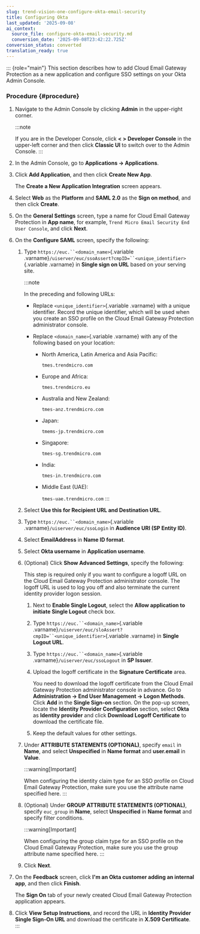 ```yaml
---
slug: trend-vision-one-configure-okta-email-security
title: Configuring Okta
last_updated: '2025-09-08'
ai_context:
  source_file: configure-okta-email-security.md
  conversion_date: '2025-09-08T23:42:22.725Z'
conversion_status: converted
translation_ready: true
---
```


::: {role="main"}
This section describes how to add Cloud Email Gateway Protection as a new application and configure SSO settings on your Okta Admin Console.

### Procedure {#procedure}

1.  Navigate to the Admin Console by clicking **Admin** in the upper-right corner.

    :::note

    If you are in the Developer Console, click **\< \> Developer Console** in the upper-left corner and then click **Classic UI** to switch over to the Admin Console.
    :::

2.  In the Admin Console, go to **Applications → Applications**.

3.  Click **Add Application**, and then click **Create New App**.

    The **Create a New Application Integration** screen appears.

4.  Select **Web** as the **Platform** and **SAML 2.0** as the **Sign on method**, and then click **Create**.

5.  On the **General Settings** screen, type a name for Cloud Email Gateway Protection in **App name**, for example, `Trend Micro Email Security End User Console`, and click **Next**.

6.  On the **Configure SAML** screen, specify the following:

    1.  Type `https://euc.``<domain_name>`{.variable .varname}`/uiserver/euc/ssoAssert?cmpID=``<unique_identifier>`{.variable .varname} in **Single sign on URL** based on your serving site.

        :::note

        In the preceding and following URLs:

        - Replace `<unique_identifier>`{.variable .varname} with a unique identifier. Record the unique identifier, which will be used when you create an SSO profile on the Cloud Email Gateway Protection administrator console.

        - Replace `<domain_name>`{.variable .varname} with any of the following based on your location:

          - North America, Latin America and Asia Pacific:

            `tmes.trendmicro.com`

          - Europe and Africa:

            `tmes.trendmicro.eu`

          - Australia and New Zealand:

            `tmes-anz.trendmicro.com`

          - Japan:

            `tmems-jp.trendmicro.com`

          - Singapore:

            `tmes-sg.trendmicro.com`

          - India:

            `tmes-in.trendmicro.com`

          - Middle East (UAE):

            `tmes-uae.trendmicro.com`
        :::

    2.  Select **Use this for Recipient URL and Destination URL**.

    3.  Type `https://euc.``<domain_name>`{.variable .varname}`/uiserver/euc/ssoLogin` in **Audience URI (SP Entity ID)**.

    4.  Select **EmailAddress** in **Name ID format**.

    5.  Select **Okta username** in **Application username**.

    6.  (Optional) Click **Show Advanced Settings**, specify the following:

        This step is required only if you want to configure a logoff URL on the Cloud Email Gateway Protection administrator console. The logoff URL is used to log you off and also terminate the current identity provider logon session.

        1.  Next to **Enable Single Logout**, select the **Allow application to initiate Single Logout** check box.

        2.  Type `https://euc.``<domain_name>`{.variable .varname}`/uiserver/euc/sloAssert?cmpID=``<unique_identifier>`{.variable .varname} in **Single Logout URL**.

        3.  Type `https://euc.``<domain_name>`{.variable .varname}`/uiserver/euc/ssoLogout` in **SP Issuer**.

        4.  Upload the logoff certificate in the **Signature Certificate** area.

            You need to download the logoff certificate from the Cloud Email Gateway Protection administrator console in advance. Go to **Administration → End User Management → Logon Methods**. Click **Add** in the **Single Sign-on** section. On the pop-up screen, locate the **Identity Provider Configuration** section, select **Okta** as **Identity provider** and click **Download Logoff Certificate** to download the certificate file.

        5.  Keep the default values for other settings.

    7.  Under **ATTRIBUTE STATEMENTS (OPTIONAL)**, specify `email` in **Name**, and select **Unspecified** in **Name format** and **user.email** in **Value**.

        :::warning[Important]

        When configuring the identity claim type for an SSO profile on Cloud Email Gateway Protection, make sure you use the attribute name specified here.
        :::

    8.  (Optional) Under **GROUP ATTRIBUTE STATEMENTS (OPTIONAL)**, specify `euc_group` in **Name**, select **Unspecified** in **Name format** and specify filter conditions.

        :::warning[Important]

        When configuring the group claim type for an SSO profile on the Cloud Email Gateway Protection, make sure you use the group attribute name specified here.
        :::

    9.  Click **Next**.

7.  On the **Feedback** screen, click **I'm an Okta customer adding an internal app**, and then click **Finish**.

    The **Sign On** tab of your newly created Cloud Email Gateway Protection application appears.

8.  Click **View Setup Instructions**, and record the URL in **Identity Provider Single Sign-On URL** and download the certificate in **X.509 Certificate**.
:::
